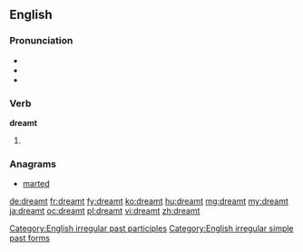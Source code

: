 ==English==

===Pronunciation===
* {{IPA|/ˈdɹɛmt/|/ˈdɹɛmpt/}}
* {{audio|en-us-dreamt.ogg|Audio (US)}}
* {{rhymes|ɛmpt}}

===Verb===
'''dreamt'''

# {{past of|[[dream]]}}

===Anagrams===
* [[marted#English|marted]]

[[Category:English irregular past participles]]
[[Category:English irregular simple past forms]]

[[de:dreamt]]
[[fr:dreamt]]
[[fy:dreamt]]
[[ko:dreamt]]
[[hu:dreamt]]
[[mg:dreamt]]
[[my:dreamt]]
[[ja:dreamt]]
[[oc:dreamt]]
[[pl:dreamt]]
[[vi:dreamt]]
[[zh:dreamt]]